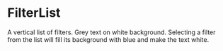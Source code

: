 

<Meta title="Deprecated/FilterList" />

# FilterList

A vertical list of filters. Grey text on white background. Selecting a filter from the list will fill its background with blue and make the text white.

<Story story={FilterListStories.Default} />
